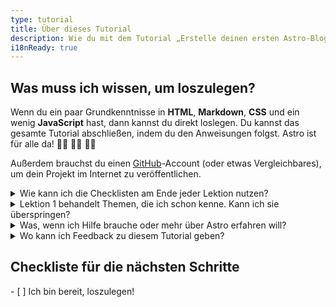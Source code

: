 ```yaml
---
type: tutorial
title: Über dieses Tutorial
description: Wie du mit dem Tutorial „Erstelle deinen ersten Astro-Blog“ anfangen kannst.
i18nReady: true
---
```



## Was muss ich wissen, um loszulegen?

Wenn du ein paar Grundkenntnisse in **HTML**, **Markdown**, **CSS** und ein wenig **JavaScript** hast, dann kannst du direkt loslegen. 
Du kannst das gesamte Tutorial abschließen, indem du den Anweisungen folgst. Astro ist für alle da! 🧑‍🚀 👩‍🚀 👨‍🚀 

Außerdem brauchst du einen [GitHub](https://github.com)-Account (oder etwas Vergleichbares), um dein Projekt im Internet zu veröffentlichen. 

<details>
<summary>Wie kann ich die Checklisten am Ende jeder Lektion nutzen?</summary>

Du hakst sie einfach ab! 

Am Ende jeder Seite befinden sich anklickbare Checklisten mit den Aufgaben, die du nun lösen können solltest. Hake diese Punkte ab, um deine Fortschritte im Tutorial-Tracker verfolgen zu können. 
Der Tracker ist optional, kann dir aber dabei helfen, den Einstieg an der richtigen Stelle wieder zu finden, wenn du das Tutorial in mehreren Sitzungen abschließt. 
Du kannst auch einige Punkte der Checkliste erst mal nicht abhaken, als Erinnerung, falls du später zurückkehren möchtest. 
(Diese Daten werden nur im lokalen Speicher deines Browsers gespeichert und nirgendwo sonst. Es werden keine Daten von Astro gesammelt.)

</details>

<details>
<summary>Lektion 1 behandelt Themen, die ich schon kenne. Kann ich sie überspringen?</summary>

Du kannst die Lektionen von [Lektion 1](/de/tutorial/1-setup/) nutzen, um sicherzugehen, dass du die Entwicklungstools und Accounts hast, die du brauchst, um das Tutorial abzuschließen. Die Einheit begleitet dich dabei, dein erstes Astro-Projekt zu erstellen, auf GitHub zu speichern und auf Netlify zu veröffentlichen. 

Wenn du [ein neues, leeres Astro-Projekt erstellst](/de/install-and-setup/) und mit deinem Setup bereits vertraut bist, kannst du diese Einheit aber überspringen und direkt zu [Lektion 2](/de/tutorial/2-pages/) gehen, wo du neue Seiten für dein Projekt erstellst. 
</details>

<details>
<summary>Was, wenn ich Hilfe brauche oder mehr über Astro erfahren will?</summary>

Unser [Astro-Discord-Server](https://astro.build/chat) ist der beste Ort dafür! 

In unserem Support-Kanal kannst du Fragen stellen, oder du kannst in `#general` oder `#off-topic` „Hallo“ sagen und chatten.
</details>

<details>
<summary>Wo kann ich Feedback zu diesem Tutorial geben?</summary>

Dieses Tutorial ist ein Projekt unseres Docs-Teams. Du kannst uns auf Discord im `#docs`-Kanal finden oder direkt ein Issue im [Docs-Repository](https://github.com/withastro/docs/issues) erstellen. 
</details>

<Box icon="check-list">

## Checkliste für die nächsten Schritte 

<Checklist>
- [ ] Ich bin bereit, loszulegen!
</Checklist>
</Box>
